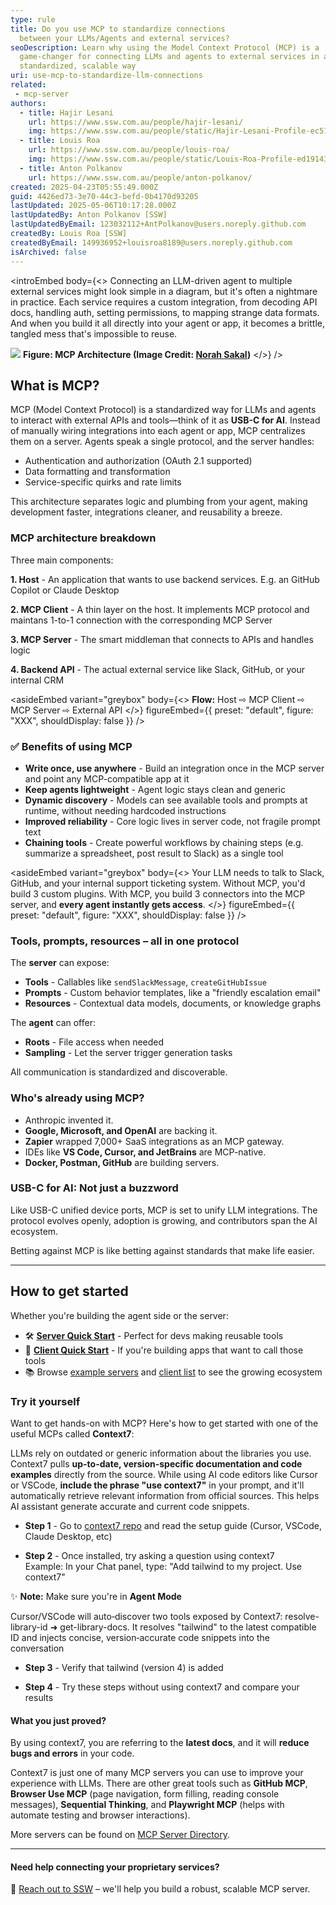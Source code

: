 ```yaml
---
type: rule
title: Do you use MCP to standardize connections
  between your LLMs/Agents and external services?
seoDescription: Learn why using the Model Context Protocol (MCP) is a
  game-changer for connecting LLMs and agents to external services in a
  standardized, scalable way
uri: use-mcp-to-standardize-llm-connections
related:
 - mcp-server
authors:
  - title: Hajir Lesani
    url: https://www.ssw.com.au/people/hajir-lesani/
    img: https://www.ssw.com.au/people/static/Hajir-Lesani-Profile-ec51b567a8fa713a30f7b55a89bed440.jpg
  - title: Louis Roa
    url: https://www.ssw.com.au/people/louis-roa/
    img: https://www.ssw.com.au/people/static/Louis-Roa-Profile-ed19143ab4c27c8c7a4f5ef049ee0c3b.jpg
  - title: Anton Polkanov
    url: https://www.ssw.com.au/people/anton-polkanov/
created: 2025-04-23T05:55:49.000Z
guid: 4426ed73-3e70-44c3-befd-0b4170d93205
lastUpdated: 2025-05-06T10:17:28.000Z
lastUpdatedBy: Anton Polkanov [SSW]
lastUpdatedByEmail: 123032112+AntPolkanov@users.noreply.github.com
createdBy: Louis Roa [SSW]
createdByEmail: 149936952+louisroa8189@users.noreply.github.com
isArchived: false
---
```


<introEmbed
  body={<>
Connecting an LLM-driven agent to multiple external services might look simple in a diagram, but it's often a nightmare in practice. Each service requires a custom integration, from decoding API docs, handling auth, setting permissions, to mapping strange data formats. And when you build it all directly into your agent or app, it becomes a brittle, tangled mess that's impossible to reuse.

![](/uploads/rules/use-mcp-to-standardize-llm-connections/mcp.png)
**Figure: MCP Architecture (Image Credit: [Norah Sakal](https://www.linkedin.com/in/norah-klintberg-sakal/))**
  </>}
/>
## What is MCP?

MCP (Model Context Protocol) is a standardized way for LLMs and agents to interact with external APIs and tools—think of it as **USB-C for AI**. Instead of manually wiring integrations into each agent or app, MCP centralizes them on a server. Agents speak a single protocol, and the server handles:

* Authentication and authorization (OAuth 2.1 supported)
* Data formatting and transformation
* Service-specific quirks and rate limits

This architecture separates logic and plumbing from your agent, making development faster, integrations cleaner, and reusability a breeze.

### MCP architecture breakdown

Three main components:

**1. Host** - An application that wants to use backend services. E.g. an GitHub Copilot or Claude Desktop

**2. MCP Client** - A thin layer on the host. It implements MCP protocol and maintans 1-to-1 connection with the corresponding MCP Server

**3. MCP Server** - The smart middleman that connects to APIs and handles logic

**4. Backend API** - The actual external service like Slack, GitHub, or your internal CRM

<asideEmbed
  variant="greybox"
  body={<>
    **Flow:** Host ⇨ MCP Client ⇨ MCP Server ⇨ External API
  </>}
  figureEmbed={{
    preset: "default",
    figure: "XXX",
    shouldDisplay: false
  }}
/>

### ✅ Benefits of using MCP

* **Write once, use anywhere** - Build an integration once in the MCP server and point any MCP-compatible app at it
* **Keep agents lightweight** - Agent logic stays clean and generic
* **Dynamic discovery** -  Models can see available tools and prompts at runtime, without needing hardcoded instructions
* **Improved reliability** - Core logic lives in server code, not fragile prompt text
* **Chaining tools** - Create powerful workflows by chaining steps (e.g. summarize a spreadsheet, post result to Slack) as a single tool

<asideEmbed
  variant="greybox"
  body={<>
    Your LLM needs to talk to Slack, GitHub, and your internal support ticketing system. Without MCP, you'd build 3 custom plugins. With MCP, you build 3 connectors into the MCP server, and **every agent instantly gets access**.
  </>}
  figureEmbed={{
    preset: "default",
    figure: "XXX",
    shouldDisplay: false
  }}
/>

### Tools, prompts, resources – all in one protocol

The **server** can expose:

* **Tools** - Callables like `sendSlackMessage`, `createGitHubIssue`
* **Prompts** - Custom behavior templates, like a "friendly escalation email"
* **Resources** - Contextual data models, documents, or knowledge graphs

The **agent** can offer:

* **Roots** - File access when needed
* **Sampling** - Let the server trigger generation tasks

All communication is standardized and discoverable.

### Who's already using MCP?

* Anthropic invented it.
* **Google, Microsoft, and OpenAI** are backing it.
* **Zapier** wrapped 7,000+ SaaS integrations as an MCP gateway.
* IDEs like **VS Code, Cursor, and JetBrains** are MCP-native.
* **Docker, Postman, GitHub** are building servers.

### USB-C for AI: Not just a buzzword

Like USB-C unified device ports, MCP is set to unify LLM integrations. The protocol evolves openly, adoption is growing, and contributors span the AI ecosystem.

Betting against MCP is like betting against standards that make life easier.

---

## How to get started

Whether you're building the agent side or the server:

* 🛠️ **[Server Quick Start](https://modelcontextprotocol.io/quickstart/server)** - Perfect for devs making reusable tools
* 🧠 **[Client Quick Start](https://modelcontextprotocol.io/quickstart/client)** - If you're building apps that want to call those tools
* 📚 Browse [example servers](https://modelcontextprotocol.io/examples) and [client list](https://modelcontextprotocol.io/clients) to see the growing ecosystem

### Try it yourself

Want to get hands-on with MCP? Here's how to get started with one of the useful MCPs called **Context7**:

LLMs rely on outdated or generic information about the libraries you use. Context7 pulls **up-to-date, version-specific documentation and code examples** directly from the source.
While using AI code editors like Cursor or VSCode, **include the phrase "use context7"** in your prompt, and it'll automatically retrieve relevant information from official sources. This helps AI assistant generate accurate and current code snippets.

* **Step 1** - Go to [context7 repo](https://github.com/upstash/context7) and read the setup guide (Cursor, VSCode, Claude Desktop, etc)

* **Step 2** - Once installed, try asking a question using context7\
  Example: In your Chat panel, type: "Add tailwind to my project. Use context7"

✨ **Note:** Make sure you're in **Agent Mode**

Cursor/VSCode will auto‑discover two tools exposed by Context7: resolve-library-id ➜ get-library-docs. It resolves "tailwind" to the latest compatible ID and injects concise, version‑accurate code snippets into the conversation

* **Step 3** - Verify that tailwind (version 4) is added

* **Step 4** - Try these steps without using context7 and compare your results

#### What you just proved?

By using context7, you are referring to the **latest docs**, and it will **reduce bugs and errors** in your code.

Context7 is just one of many MCP servers you can use to improve your experience with LLMs. There are other great tools such as **GitHub MCP**, **Browser Use MCP** (page navigation, form filling, reading console messages), **Sequential Thinking**, and **Playwright MCP** (helps with automate testing and browser interactions).

More servers can be found on [MCP Server Directory](https://www.pulsemcp.com/servers).

---

#### Need help connecting your proprietary services?

📩 [Reach out to SSW](https://www.ssw.com.au/consulting/artificial-intelligence) – we'll help you build a robust, scalable MCP server.
